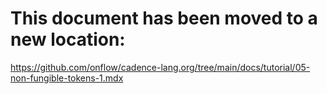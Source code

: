 # This document has been moved to a new location:

https://github.com/onflow/cadence-lang.org/tree/main/docs/tutorial/05-non-fungible-tokens-1.mdx

